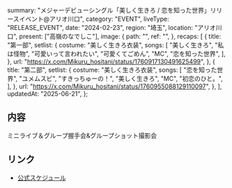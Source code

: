   summary: "メジャーデビューシングル「美しく生きろ / 恋を知った世界」リリースイベント@アリオ川口",
  category: "EVENT",
  liveType: "RELEASE_EVENT",
  date: "2024-02-23",
  region: "埼玉",
  location: "アリオ川口",
  present: ["高嶺のなでしこ"],
  image: {
    path: "",
    ref: "",
  },
  recaps: [
    {
      title: "第一部",
      setlist: {
        costume: "美しく生きろ衣装",
        songs: [
          "美しく生きろ",
          "私は怪物",
          "可愛いって言われたい",
          "可愛くてごめん",
          "MC",
          "恋を知った世界",
        ],
      },
      url: "https://x.com/Mikuru_hositani/status/1760917130491625499",
    },
    {
      title: "第二部",
      setlist: {
        costume: "美しく生きろ衣装",
        songs: [
          "恋を知った世界",
          "ユメムスビ",
          "すきっちゅーの！",
          "美しく生きろ",
          "MC",
          "初恋のひと。",
        ],
      },
      url: "https://x.com/Mikuru_hositani/status/1760955088129110097",
    },
  ],
  updatedAt: "2025-06-21",
};

## 内容

ミニライブ＆グループ握手会&グループショット撮影会

## リンク

- [公式スケジュール](https://takanenonadeshiko.jp/?p=1828)
